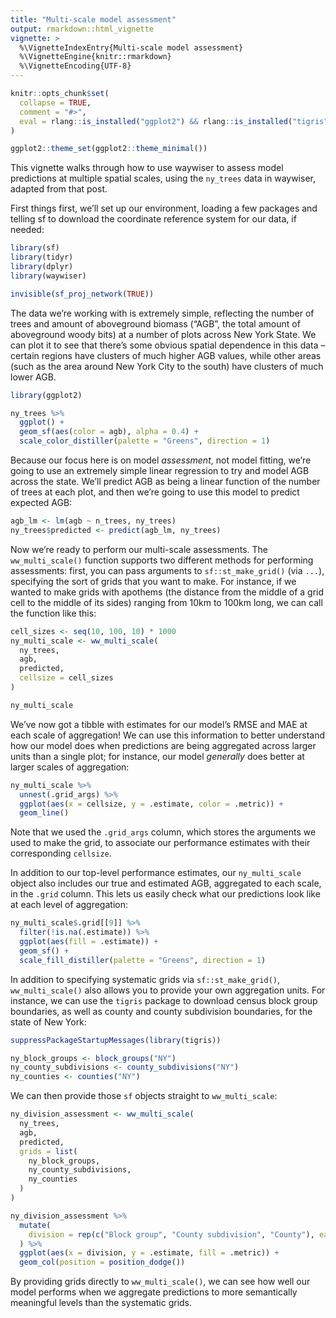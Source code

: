 ```yaml
---
title: "Multi-scale model assessment"
output: rmarkdown::html_vignette
vignette: >
  %\VignetteIndexEntry{Multi-scale model assessment}
  %\VignetteEngine{knitr::rmarkdown}
  %\VignetteEncoding{UTF-8}
---
```


```r
knitr::opts_chunk$set(
  collapse = TRUE,
  comment = "#>",
  eval = rlang::is_installed("ggplot2") && rlang::is_installed("tigris")
)
```

```r
ggplot2::theme_set(ggplot2::theme_minimal())
```

This vignette walks through how to use waywiser to assess model predictions at
multiple spatial scales, using the `ny_trees` data in waywiser, adapted from 
that post. 

First things first, we'll set up our environment, loading a few packages 
and telling sf to download the coordinate reference system for our data,
if needed:

```r
library(sf)
library(tidyr)
library(dplyr)
library(waywiser)

invisible(sf_proj_network(TRUE))
```

The data we're working with is extremely simple, reflecting the number of trees
and amount of aboveground biomass ("AGB", the total amount of aboveground woody 
bits) at a number of plots across New York State. We can plot it to see that 
there's some obvious spatial dependence in this data -- certain regions have
clusters of much higher AGB values, while other areas (such as the area around
New York City to the south) have clusters of much lower AGB.

```r
library(ggplot2)

ny_trees %>%
  ggplot() +
  geom_sf(aes(color = agb), alpha = 0.4) +
  scale_color_distiller(palette = "Greens", direction = 1)
```

Because our focus here is on model _assessment_, not model fitting, we're going
to use an extremely simple linear regression to try and model AGB across the 
state. We'll predict AGB as being a linear function of the number of trees at
each plot, and then we're going to use this model to predict expected AGB:

```r
agb_lm <- lm(agb ~ n_trees, ny_trees)
ny_trees$predicted <- predict(agb_lm, ny_trees)
```

Now we're ready to perform our multi-scale assessments. The `ww_multi_scale()`
function supports two different methods for performing assessments: first, 
you can pass arguments to `sf::st_make_grid()` (via `...`), specifying the sort
of grids that you want to make. For instance, if we wanted to make grids with
apothems (the distance from the middle of a grid cell to the middle of its 
sides) ranging from 10km to 100km long, we can call the function like this:

```r
cell_sizes <- seq(10, 100, 10) * 1000
ny_multi_scale <- ww_multi_scale(
  ny_trees,
  agb,
  predicted,
  cellsize = cell_sizes
)

ny_multi_scale
```

We've now got a tibble with estimates for our model's RMSE and MAE at each scale 
of aggregation! We can use this information to better understand how our model 
does when predictions are being aggregated across larger units than a single
plot; for instance, our model _generally_ does better at larger scales of 
aggregation:

```r
ny_multi_scale %>%
  unnest(.grid_args) %>%
  ggplot(aes(x = cellsize, y = .estimate, color = .metric)) +
  geom_line()
```

Note that we used the `.grid_args` column, which stores the arguments we used to
make the grid, to associate our performance estimates with their corresponding
`cellsize`.

In addition to our top-level performance estimates, our `ny_multi_scale` object
also includes our true and estimated AGB, aggregated to each scale, in the 
`.grid` column. This lets us easily check what our predictions look like at each 
level of aggregation:

```r
ny_multi_scale$.grid[[9]] %>%
  filter(!is.na(.estimate)) %>%
  ggplot(aes(fill = .estimate)) +
  geom_sf() +
  scale_fill_distiller(palette = "Greens", direction = 1)
```

In addition to specifying systematic grids via `sf::st_make_grid()`, 
`ww_multi_scale()` also allows you to provide your own aggregation units. For 
instance, we can use the `tigris` package to download census block group 
boundaries, as well as county and county subdivision boundaries, for the state 
of New York:

```r
suppressPackageStartupMessages(library(tigris))

ny_block_groups <- block_groups("NY")
ny_county_subdivisions <- county_subdivisions("NY")
ny_counties <- counties("NY")
```

We can then provide those `sf` objects straight to `ww_multi_scale`:

```r
ny_division_assessment <- ww_multi_scale(
  ny_trees,
  agb,
  predicted,
  grids = list(
    ny_block_groups,
    ny_county_subdivisions,
    ny_counties
  )
)

ny_division_assessment %>%
  mutate(
    division = rep(c("Block group", "County subdivision", "County"), each = 2)
  ) %>%
  ggplot(aes(x = division, y = .estimate, fill = .metric)) +
  geom_col(position = position_dodge())
```

By providing grids directly to `ww_multi_scale()`, we can see how well our model 
performs when we aggregate predictions to more semantically meaningful levels 
than the systematic grids.
